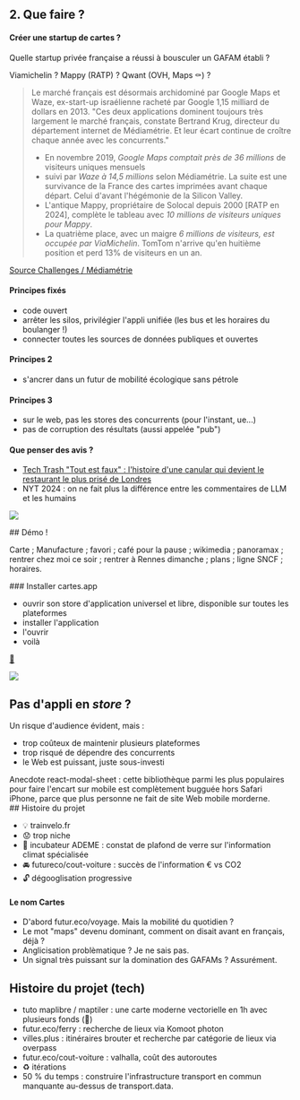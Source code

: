 
<section>

## 2. Que faire ?

</section>

<section>

#### Créer une startup de cartes ?

Quelle startup privée française a réussi à bousculer un GAFAM établi ?

Viamichelin ? Mappy (RATP) ? Qwant (OVH, Maps ⚰️) ?

</section>
<section>

> Le marché français est désormais archidominé par Google Maps et Waze, ex-start-up israélienne racheté par Google 1,15 milliard de dollars en 2013. "Ces deux applications dominent toujours très largement le marché français, constate Bertrand Krug, directeur du département internet de Médiamétrie. Et leur écart continue de croître chaque année avec les concurrents."
>
> - En novembre 2019, <em>Google Maps comptait près de 36 millions</em> de visiteurs uniques mensuels
> - suivi par <em>Waze à 14,5 millions</em> selon Médiamétrie. La suite est une survivance de la France des cartes imprimées avant chaque départ. Celui d'avant l'hégémonie de la Silicon Valley.
> - L'antique Mappy, propriétaire de Solocal depuis 2000 [RATP en 2024], complète le tableau avec <em>10 millions de visiteurs uniques pour Mappy</em>.
> - La quatrième place, avec un maigre <em>6 millions de visiteurs, est occupée par ViaMichelin</em>. TomTom n'arrive qu'en huitième position et perd 13% de visiteurs en un an.

[Source Challenges / Médiamétrie](https://www.challenges.fr/high-tech/calculs-d-itineraires-en-15-ans-google-maps-et-waze-sont-devenus-incontournables_699369)

</section>

<section>

#### Principes fixés

- code ouvert
- arrêter les silos, privilégier l'appli unifiée (les bus et les horaires du boulanger !)
- connecter toutes les sources de données publiques et ouvertes

</section>
<section>

#### Principes 2

- s'ancrer dans un futur de mobilité écologique sans pétrole

</section>
<section>

#### Principes 3

- sur le web, pas les stores des concurrents (pour l'instant, ue...)
- pas de corruption des résultats (aussi appelée "pub")

</section>

<section>

#### Que penser des avis ?

- [Tech Trash "Tout est faux" : l'histoire d'une canular qui devient le restaurant le plus prisé de Londres](https://techtrash.kessel.media/posts/pst_c0feccc4802b4c9ca64dd5e4e8d98ac5/tout-est-faux)
- NYT 2024 : on ne fait plus la différence entre les commentaires de LLM et les humains

[![](https://static01.nyt.com/images/2024/06/26/dining/26AI-Review-Hands/26AI-Review-Hands-superJumbo.jpg?quality=75&auto=webp)](https://www.nytimes.com/2024/06/24/dining/ai-restaurant-reviews.html?smid=nytcore-ios-share&referringSource=articleShare&sgrp=c-cb)

</section>
<section>
## Démo !
<aside>

Carte ; Manufacture ; favori ; café pour la pause ; wikimedia ; panoramax ; rentrer chez moi ce soir ; rentrer à Rennes dimanche ; plans ; ligne SNCF ; horaires.

</aside>
</section>
<section>
### Installer cartes.app

- ouvrir son store d'application universel et libre, disponible sur toutes les plateformes
- installer l'application
- l'ouvrir
- voilà

[📌](https://cartes.app)

</section>
<section>

![](/sotm/cartes-sur-le-web.png)

</section>
<section>

## Pas d'appli en _store_ ?

Un risque d'audience évident, mais :

- trop coûteux de maintenir plusieurs plateformes
- trop risqué de dépendre des concurrents
- le Web est puissant, juste sous-investi

<aside>Anecdote react-modal-sheet : cette bibliothèque parmi les plus populaires pour faire l'encart sur mobile est complètement bugguée hors Safari iPhone, parce que plus personne ne fait de site Web mobile morderne.</aside>
</section>

<section>
## Histoire du projet

- 💡 trainvelo.fr
- 😟 trop niche
- 🥵 incubateur ADEME : constat de plafond de verre sur l'information climat spécialisée
- 🚘️ futureco/cout-voiture : succès de l'information € vs CO2
- 🔓️ dégooglisation progressive

</section>
<section>

#### Le nom Cartes

- D'abord futur.eco/voyage. Mais la mobilité du quotidien ?
- Le mot "maps" devenu dominant, comment on disait avant en français, déjà ?
- Anglicisation problèmatique ? Je ne sais pas.
- Un signal très puissant sur la domination des GAFAMs ? Assurément.

</section>
<section>

## Histoire du projet (tech)

- tuto maplibre / maptiler : une carte moderne vectorielle en 1h avec plusieurs fonds (🤯)
- futur.eco/ferry : recherche de lieux via Komoot photon
- villes.plus : itinéraires brouter et recherche par catégorie de lieux via overpass
- futur.eco/cout-voiture : valhalla, coût des autoroutes
- ♻️ itérations
- 50 % du temps : construire l'infrastructure transport en commun manquante au-dessus de transport.data.

</section>
